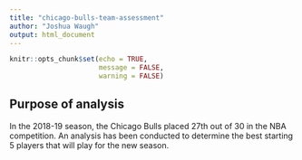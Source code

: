 ```yaml
---
title: "chicago-bulls-team-assessment"
author: "Joshua Waugh"
output: html_document
---
```


```r
knitr::opts_chunk$set(echo = TRUE,
                      message = FALSE,
                      warning = FALSE)

```

## Purpose of analysis

In the 2018-19 season, the Chicago Bulls placed 27th out of 30 in the NBA competition. An analysis has been conducted to determine the best starting 5 players that will play for the new season.

